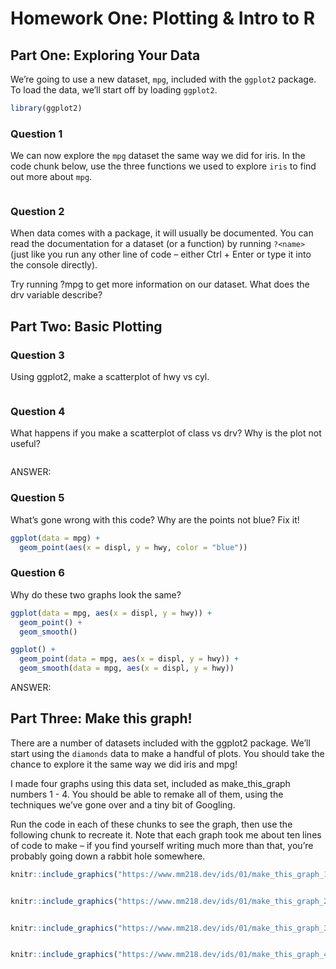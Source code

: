 # Homework One: Plotting & Intro to R

## Part One: Exploring Your Data

We're going to use a new dataset, `mpg`, included with the `ggplot2` package. To
load the data, we'll start off by loading `ggplot2`.

```r
library(ggplot2)
```

### Question 1

We can now explore the `mpg` dataset the same way we did for iris. In the code 
chunk below, use the three functions we used to explore `iris` to find out more 
about `mpg`.

```r

```

### Question 2

When data comes with a package, it will usually be documented. You can read the 
documentation for a dataset (or a function) by running `?<name>` (just like 
you run any other line of code -- either Ctrl + Enter or type it into the 
console directly). 

Try running ?mpg to get more information on our dataset. What does the drv 
variable describe?

## Part Two: Basic Plotting

### Question 3

Using ggplot2, make a scatterplot of hwy vs cyl.

```r

```

### Question 4

What happens if you make a scatterplot of class vs drv? Why is the plot not useful?

```r

```

ANSWER: 

### Question 5

What’s gone wrong with this code? Why are the points not blue? Fix it!

```r
ggplot(data = mpg) + 
  geom_point(aes(x = displ, y = hwy, color = "blue"))
```

### Question 6

Why do these two graphs look the same?

```r
ggplot(data = mpg, aes(x = displ, y = hwy)) + 
  geom_point() + 
  geom_smooth()

ggplot() + 
  geom_point(data = mpg, aes(x = displ, y = hwy)) + 
  geom_smooth(data = mpg, aes(x = displ, y = hwy))
```

ANSWER:

## Part Three: Make this graph!

There are a number of datasets included with the ggplot2 package. We'll start 
using the `diamonds` data to make a handful of plots. You should take the chance
to explore it the same way we did iris and mpg!

I made four graphs using this data set, included as make_this_graph numbers 1 - 
4. You should be able to remake all of them, using the techniques we've gone 
over and a tiny bit of Googling. 

Run the code in each of these chunks to see the graph, then use the following 
chunk to recreate it. Note that each graph took me about ten lines of 
code to make -- if you find yourself writing much more than that, you're 
probably going down a rabbit hole somewhere.

```r
knitr::include_graphics("https://www.mm218.dev/ids/01/make_this_graph_1.png")
```

```r

```

```r
knitr::include_graphics("https://www.mm218.dev/ids/01/make_this_graph_2.png")
```

```r

```

```r
knitr::include_graphics("https://www.mm218.dev/ids/01/make_this_graph_3.png")
```

```r

```

```r
knitr::include_graphics("https://www.mm218.dev/ids/01/make_this_graph_4.png")
```

```r

```

